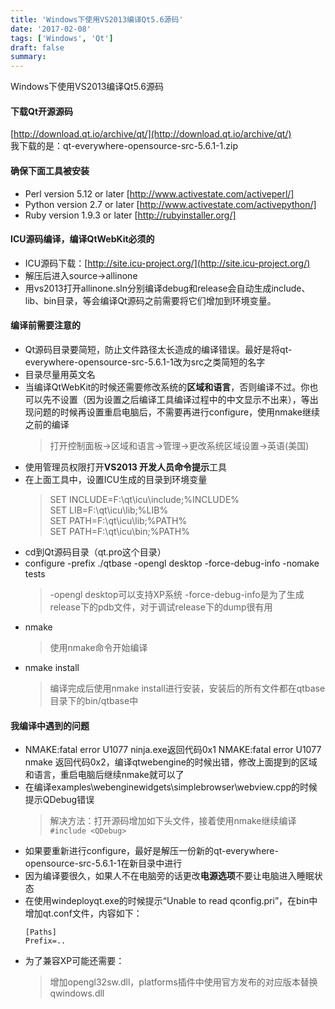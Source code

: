 ```yaml
---
title: 'Windows下使用VS2013编译Qt5.6源码'
date: '2017-02-08'
tags: ['Windows', 'Qt']
draft: false
summary: 
---
```


Windows下使用VS2013编译Qt5.6源码

#### 下载Qt开源源码
[http://download.qt.io/archive/qt/](http://download.qt.io/archive/qt/)  
我下载的是：qt-everywhere-opensource-src-5.6.1-1.zip  

#### 确保下面工具被安装
* Perl version 5.12 or later   [http://www.activestate.com/activeperl/]
* Python version 2.7 or later  [http://www.activestate.com/activepython/]
* Ruby version 1.9.3 or later  [http://rubyinstaller.org/]

#### ICU源码编译，编译QtWebKit必须的
* ICU源码下载：[http://site.icu-project.org/](http://site.icu-project.org/)
* 解压后进入source->allinone
* 用vs2013打开allinone.sln分别编译debug和release会自动生成include、lib、bin目录，等会编译Qt源码之前需要将它们增加到环境变量。

#### 编译前需要注意的
* Qt源码目录要简短，防止文件路径太长造成的编译错误。最好是将qt-everywhere-opensource-src-5.6.1-1改为src之类简短的名字
* 目录尽量用英文名
* 当编译QtWebKit的时候还需要修改系统的**区域和语言**，否则编译不过。你也可以先不设置（因为设置之后编译工具编译过程中的中文显示不出来），等出现问题的时候再设置重启电脑后，不需要再进行configure，使用nmake继续之前的编译
  > 打开控制面板->区域和语言->管理->更改系统区域设置->英语(美国)
* 使用管理员权限打开**VS2013 开发人员命令提示**工具
* 在上面工具中，设置ICU生成的目录到环境变量  
  > SET INCLUDE=F:\qt\icu\include;%INCLUDE%  
  > SET LIB=F:\qt\icu\lib;%LIB%  
  > SET PATH=F:\qt\icu\lib;%PATH%  
  > SET PATH=F:\qt\icu\bin;%PATH%  
* cd到Qt源码目录（qt.pro这个目录）
* configure -prefix ./qtbase -opengl desktop -force-debug-info -nomake tests
  > -opengl desktop可以支持XP系统
  > -force-debug-info是为了生成release下的pdb文件，对于调试release下的dump很有用
* nmake
  > 使用nmake命令开始编译
* nmake install
  > 编译完成后使用nmake install进行安装，安装后的所有文件都在qtbase目录下的bin/qtbase中

#### 我编译中遇到的问题
* NMAKE:fatal error U1077 ninja.exe返回代码0x1 NMAKE:fatal error U1077 nmake 返回代码0x2，编译qtwebengine的时候出错，修改上面提到的区域和语言，重启电脑后继续nmake就可以了
* 在编译examples\webenginewidgets\simplebrowser\webview.cpp的时候提示QDebug错误
  > 解决方法：打开源码增加如下头文件，接着使用nmake继续编译  
  ```#include <QDebug>```
* 如果要重新进行configure，最好是解压一份新的qt-everywhere-opensource-src-5.6.1-1在新目录中进行
* 因为编译要很久，如果人不在电脑旁的话更改**电源选项**不要让电脑进入睡眠状态
* 在使用windeployqt.exe的时候提示“Unable to read qconfig.pri”，在bin中增加qt.conf文件，内容如下：
  ```
  [Paths]
  Prefix=..
  ```
* 为了兼容XP可能还需要：
  > 增加opengl32sw.dll，platforms插件中使用官方发布的对应版本替换qwindows.dll